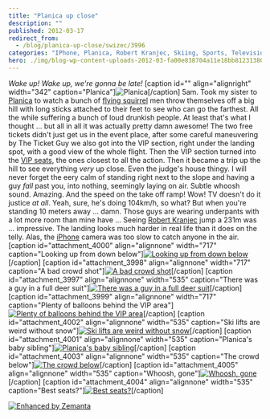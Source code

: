 ```yaml
---
title: "Planica up close"
description: ""
published: 2012-03-17
redirect_from:
  - /blog/planica-up-close/swizec/3996
categories: "IPhone, Planica, Robert Kranjec, Skiing, Sports, Television, Travel + Events, Winter Sports"
hero: ./img/blog-wp-content-uploads-2012-03-fa00e838704a11e18bb812313804a181_72.jpg
---
```


_Wake up! Wake up, we're gonna be late!_ \[caption id="" align="alignright" width="342" caption="Planica"]![Planica](./img/blog-wp-content-uploads-2012-03-fa00e838704a11e18bb812313804a181_72.jpg "Planica")\[/caption] 5am. Took my sister to [Planica](<http://maps.google.com/maps?ll=46.4983333333,13.7391666667&spn=0.1,0.1&q=46.4983333333,13.7391666667 (Planica)&t=h> "Planica") to watch a bunch of [flying squirrel](http://en.wikipedia.org/wiki/Flying_squirrel "Flying squirrel") men throw themselves off a big hill with long sticks attached to their feet to see who can go the farthest. All the while suffering a bunch of loud drunkish people. At least that's what I thought ... but all in all it was actually pretty damn awesome! The two free tickets didn't just get us in the event place, after some careful maneuvering by The Ticket Guy we also got into the VIP section, right under the landing spot, with a good view of the whole flight. Then the VIP section turned into the [VIP seats](http://en.wikipedia.org/wiki/Very_Important_Person "Very Important Person"), the ones closest to all the action. Then it became a trip up the hill to see everything _very_ up close. Even the judge's house thingy. I will never forget the eery calm of standing right next to the slope and having a guy _fall_ past you, into nothing, seemingly laying on air. Subtle whoosh sound. Amazing. And the speed on the take off ramp! Wow! TV doesn't do it justice _at all_. Yeah, sure, he's doing 104km/h, so what? But when you're standing 10 meters away ... damn. Those guys are wearing underpants with a lot more room than mine have ... Seeing [Robert Kranjec](http://en.wikipedia.org/wiki/Robert_Kranjec "Robert Kranjec") jump a 231m was ... impressive. The landing looks much harder in real life than it does on the telly. Alas, the [iPhone](http://en.wikipedia.org/wiki/IPhone "IPhone") camera was too slow to catch anyone in the air. \[caption id="attachment_4000" align="alignnone" width="717" caption="Looking up from down below"][![Looking up from down below](./img/blog-wp-content-uploads-2012-03-photo-3-1024x764.jpg "Looking up from down below")](http://swizec.com/blog/wp-content/uploads/2012/03/photo-3.jpg)\[/caption] \[caption id="attachment_3998" align="alignnone" width="717" caption="A bad crowd shot"][![A bad crowd shot](./img/blog-wp-content-uploads-2012-03-photo-1-1024x764.jpg "A bad crowd shot")](http://swizec.com/blog/wp-content/uploads/2012/03/photo-1.jpg)\[/caption] \[caption id="attachment_3997" align="alignnone" width="535" caption="There was a guy in a full deer suit"][![There was a guy in a full deer suit](./img/blog-wp-content-uploads-2012-03-photo-764x1024.jpg "There was a guy in a full deer suit")](http://swizec.com/blog/wp-content/uploads/2012/03/photo.jpg)\[/caption] \[caption id="attachment_3999" align="alignnone" width="717" caption="Plenty of balloons behind the VIP area"][![Plenty of balloons behind the VIP area](./img/blog-wp-content-uploads-2012-03-photo-2-1024x764.jpg "Plenty of balloons behind the VIP area")](http://swizec.com/blog/wp-content/uploads/2012/03/photo-2.jpg)\[/caption] \[caption id="attachment_4002" align="alignnone" width="535" caption="Ski lifts are weird without snow"][![Ski lifts are weird without snow](./img/blog-wp-content-uploads-2012-03-photo-5-764x1024.jpg "Ski lifts are weird without snow")](http://swizec.com/blog/wp-content/uploads/2012/03/photo-5.jpg)\[/caption] \[caption id="attachment_4001" align="alignnone" width="535" caption="Planica's baby sibling"][![Planica's baby sibling](./img/blog-wp-content-uploads-2012-03-photo-4-764x1024.jpg "Planica's baby sibling")](http://swizec.com/blog/wp-content/uploads/2012/03/photo-4.jpg)\[/caption] \[caption id="attachment_4003" align="alignnone" width="535" caption="The crowd below"][![The crowd below](./img/blog-wp-content-uploads-2012-03-photo-6-764x1024.jpg "The crowd below")](http://swizec.com/blog/wp-content/uploads/2012/03/photo-6.jpg)\[/caption] \[caption id="attachment_4005" align="alignnone" width="535" caption="Whoosh, gone"][![Whoosh, gone](./img/blog-wp-content-uploads-2012-03-photo-8-764x1024.jpg "Whoosh, gone")](http://swizec.com/blog/wp-content/uploads/2012/03/photo-8.jpg)\[/caption] \[caption id="attachment_4004" align="alignnone" width="535" caption="Best seats?"][![Best seats?](./img/blog-wp-content-uploads-2012-03-photo-7-764x1024.jpg "Best seats?")](http://swizec.com/blog/wp-content/uploads/2012/03/photo-7.jpg)\[/caption]

[![Enhanced by Zemanta](http://img.zemanta.com/zemified_e.png?x-id=08a8cb04-5478-47d3-bd8a-9f93f6dca18d)](http://www.zemanta.com/ "Enhanced by Zemanta")
